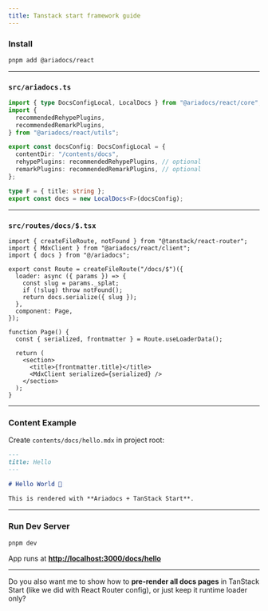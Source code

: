 ```yaml
---
title: Tanstack start framework guide
---
```


### Install

```bash
pnpm add @ariadocs/react
```

---

### `src/ariadocs.ts`

```ts
import { type DocsConfigLocal, LocalDocs } from "@ariadocs/react/core";
import {
  recommendedRehypePlugins,
  recommendedRemarkPlugins,
} from "@ariadocs/react/utils";

export const docsConfig: DocsConfigLocal = {
  contentDir: "/contents/docs",
  rehypePlugins: recommendedRehypePlugins, // optional
  remarkPlugins: recommendedRemarkPlugins, // optional
};

type F = { title: string };
export const docs = new LocalDocs<F>(docsConfig);
```

---

### `src/routes/docs/$.tsx`

```tsx
import { createFileRoute, notFound } from "@tanstack/react-router";
import { MdxClient } from "@ariadocs/react/client";
import { docs } from "@/ariadocs";

export const Route = createFileRoute("/docs/$")({
  loader: async ({ params }) => {
    const slug = params._splat;
    if (!slug) throw notFound();
    return docs.serialize({ slug });
  },
  component: Page,
});

function Page() {
  const { serialized, frontmatter } = Route.useLoaderData();

  return (
    <section>
      <title>{frontmatter.title}</title>
      <MdxClient serialized={serialized} />
    </section>
  );
}
```

---

### Content Example

Create `contents/docs/hello.mdx` in project root:

```md
---
title: Hello
---

# Hello World 👋

This is rendered with **Ariadocs + TanStack Start**.
```

---

### Run Dev Server

```bash
pnpm dev
```

App runs at **[http://localhost:3000/docs/hello](http://localhost:3000/docs/hello)**

---

Do you also want me to show how to **pre-render all docs pages** in TanStack Start (like we did with React Router config), or just keep it runtime loader only?
